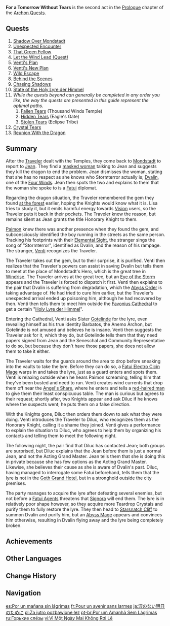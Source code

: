 {{Act Infobox
|image          = Story Card Prologue Act II.png
|type           = Archon
|chapter        = Prologue
|actNum         = II
|region         = Mondstadt
|prev           = The Outlander Who Caught the Wind
|next           = Song of the Dragon and Freedom
|ARReq          = 10
|rep           = Mondstadt
|repAmt        = 100
|repOrder      = 100
}}
'''For a Tomorrow Without Tears''' is the second act in the [[Prologue]] chapter of the [[Archon Quests]].

==Quests==
#[[Shadow Over Mondstadt]]
#[[Unexpected Encounter]]
#[[That Green Fellow]]
#[[Let the Wind Lead (Quest)]]
#[[Venti's Plan]]
#[[Venti's New Plan]]
#[[Wild Escape]]
#[[Behind the Scenes]]
#[[Chasing Shadows]]
#[[State of the Holy Lyre der Himmel]]
#''While the quests beyond can generally be completed in any order you like, the way the quests are presented in this guide represent the optimal paths.''
##[[Fallen Tears]] (Thousand Winds Temple)
##[[Hidden Tears]] (Eagle's Gate)
##[[Stolen Tears]] (Eclipse Tribe)
#[[Crystal Tears]]
#[[Reunion With the Dragon]]

==Summary==
After the [[Traveler]] dealt with the Temples, they come back to [[Mondstadt]] to report to [[Jean]]. They find a [[Anastasia|masked woman]] talking to Jean and suggests they kill the dragon to end the problem. Jean dismisses the woman, stating that she has no respect as she knows who Stormterror actually is; [[Dvalin]], one of the [[Four Winds]]. Jean then spots the two and explains to them that the woman she spoke to is a [[Fatui]] diplomat.

Regarding the dragon situation, the Traveler remembered the gem they found [[Forest Rendezvous|at the forest]] earlier, hoping the Knights would know what it is. Lisa tries to study it, but it emits harmful energy towards [[Vision]] users, so the Traveler puts it back in their pockets. The Traveler knew the reason, but remains silent as Jean grants the title Honorary Knight to them.

[[Paimon]] knew there was another presence when they found the gem, and subconsciously identified the boy running in the streets as the same person. Tracking his footprints with their [[Elemental Sight]], the stranger sings the song of "Stormterror", identified as Dvalin, and the reason of his rampage. The stranger, [[Venti]] recognizes the Traveler.

The Traveler takes out the gem, but to their surprise, it is purified. Venti then realizes that the Traveler's powers can assist in saving Dvalin but tells them to meet at the place of Mondstadt's Hero, which is the great tree in [[Windrise]]. The Traveler arrives at the great tree, but an [[Eye of the Storm]] appears and the Traveler is forced to dispatch it first. Venti then explains to the pair that Dvalin is suffering from degradation, which the [[Abyss Order]] is taking advantage of. He had tried to cure him earlier, but the Traveler's unexpected arrival ended up poisoning him, although he had recovered by then. Venti then tells them to meet him outside the [[Favonius Cathedral]] to get a certain "[[Holy Lyre der Himmel]]".

Entering the Cathedral, Venti asks Sister [[Gotelinde]] for the lyre, even revealing himself as his true identity Barbatos, the Anemo Archon, but Gotelinde is not amused and believes he is insane. Venti then suggests the Traveler ask for it, which they do, but Gotelinde tells them that they need papers signed from Jean and the Seneschal and Community Representative to do so, but because they don't have those papers, she does not allow them to take it either.

The Traveler waits for the guards around the area to drop before sneaking into the vaults to take the lyre. Before they can do so, a [[Fatui Electro Cicin Mage]] warps in and takes the lyre, just as a guard enters and spots them. Venti is relaxing outside when he hears Paimon screaming, telling him that they've been busted and need to run. Venti creates wind currents that drop them off near the [[Angel's Share]], where he enters and tells a [[Diluc|red-haired man]] to give them their least conspicuous table. The man is curious but agrees to their request; shortly after, two Knights appear and ask Diluc if he knows where the suspects went; he puts them on a false direction.

With the Knights gone, Diluc then orders them down to ask what they were doing. Venti introduces the Traveler to Diluc, who recognizes them as the Honorary Knight, calling it a shame they joined. Venti gives a performance to explain the situation to Diluc, who agrees to help them by organizing his contacts and telling them to meet the following night.

The following night, the pair find that Diluc has contacted Jean; both groups are surprised, but Diluc explains that the Jean before them is just a normal Jean, and not the Acting Grand Master. Jean tells them that she is doing this in private because she has few options as the Acting Grand Master. Likewise, she believes their cause as she is aware of Dvalin's past. Diluc, having managed to interrogate some Fatui beforehand, tells them that the lyre is not in the [[Goth Grand Hotel]], but in a stronghold outside the city premises.

The party manages to acquire the lyre after defeating several enemies, but not before a [[Fatui Agent]]s threatens that [[Signora]] will end them. The lyre is in relatively poor shape however, so they acquire more Teardrop Crystals and purify them to fully restore the lyre. They then head to [[Starsnatch Cliff]] to summon Dvalin and purify him, but an [[Abyss Mage]] appears and convinces him otherwise, resulting in Dvalin flying away and the lyre being completely broken.

==Achievements==
{{Achievement Topic Table|quest=For a Tomorrow Without Tears}}

==Other Languages==
{{Other Languages
|en      = For a Tomorrow Without Tears
|zhs     = 为了没有眼泪的明天
|zhs_rm  = Wèile Méiyǒu Yǎnlèi de Míngtiān
|zht     = 為了沒有眼淚的明天
|zht_rm  = Wèile Méiyǒu Yǎnlèi de Míngtiān
|zh_tl   = For a Tomorrow Without Tears
|ja      = 涙のない明日のために
|ja_rm   = Namida no Nai Ashita no Tame ni{{Assumed}}
|ja_tl   = For a Tomorrow Without Tears
|ko      = 눈물 없는 {{tt|내일|來日}}을 {{tt|위|爲}}해
|ko_rm   = Nunmul Eomneun Naeireul Wihae
|ko_tl   = For a Tomorrow Without Tears
|es      = Por un mañana sin lágrimas
|es_tl   = For a Tomorrow Without Tears
|fr      = Pour un avenir sans larmes
|fr_tl   = For a Future Without Tears
|ru      = Горькие слёзы
|ru_tl   = Bitter Tears
|th      = เพื่อวันพรุ่งนี้ที่ไม่มีน้ำตา
|th_rm   = Phuea wan phrungni thimai mi namta
|th_tl   = For a Tomorrow Without Tears
|vi      = Vì một ngày mai không rơi {{tt|lệ|淚}}
|vi_tl   = For a Tomorrow Without Tears
|de      = Für ein Morgen ohne Tränen
|de_tl   = For a Tomorrow Without Tears
|id      = Demi Hari Esok Tanpa Air Mata
|id_tl   = For a Tomorrow Without Tears
|pt      = Por um Amanhã Sem Lágrimas
|pt_tl   = For a Tomorrow Without Tears
|tr      = Gözyaşlarının Olmadığı Bir Gelecek İçin
|tr_tl   = 
|it      = Per un domani senza lacrime
|it_tl   = For a Tomorrow Without Tears
}}

==Change History==
{{Change History|1.0}}

==Navigation==
{{Archon Quest Navbox|chapter=Prologue}}

[[es:Por un mañana sin lágrimas]]
[[fr:Pour un avenir sans larmes]]
[[ja:涙のない明日のために]]
[[pl:Za jutro pozbawione łez]]
[[pt-br:Por um Amanhã Sem Lágrimas]]
[[ru:Горькие слёзы]]
[[vi:Vì Một Ngày Mai Không Rơi Lệ]]
